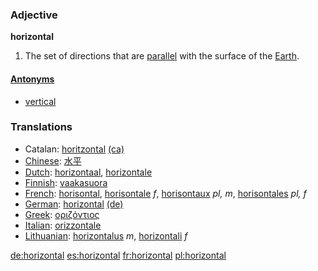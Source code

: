 === Adjective ===

'''horizontal'''

#The set of directions that are [[parallel]] with the surface of the [[Earth]].

====[[Antonym]]s====
*[[vertical]]

=== Translations ===
*Catalan: [[horitzontal]] [[:ca:horitzontal|(ca)]]
*[[Chinese]]: [[水平]]
*[[Dutch]]: [[horizontaal]], [[horizontale]]
*[[Finnish]]: [[vaakasuora]]
*[[French]]: [[horisontal]], [[horisontale]] ''f'', [[horisontaux]] ''pl, m'', [[horisontales]] ''pl, f''
*[[German]]: [[horizontal]] [[:de:horizontal|(de)]]
*[[Greek]]: [[οριζόντιος]]
*[[Italian]]: [[orizzontale]]
*[[Lithuanian]]: [[horizontalus]] ''m'', [[horizontali]] ''f''
[[de:horizontal]]
[[es:horizontal]]
[[fr:horizontal]]
[[pl:horizontal]]